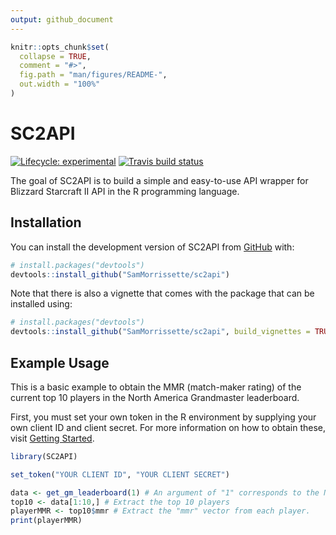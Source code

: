 ```yaml
---
output: github_document
---
```


<!-- README.md is generated from README.Rmd. Please edit that file -->

```r
knitr::opts_chunk$set(
  collapse = TRUE,
  comment = "#>",
  fig.path = "man/figures/README-",
  out.width = "100%"
)
```

# SC2API

<!-- badges: start -->
[![Lifecycle: experimental](https://img.shields.io/badge/lifecycle-experimental-orange.svg)](https://www.tidyverse.org/lifecycle/#experimental)
[![Travis build status](https://travis-ci.com/SamMorrissette/sc2api.svg?branch=master)](https://travis-ci.com/SamMorrissette/sc2api)
<!-- badges: end -->

The goal of SC2API is to build a simple and easy-to-use API wrapper for Blizzard Starcraft II API in the R programming language.

## Installation
You can install the development version of SC2API from [GitHub](https://github.com/) with:

``` r
# install.packages("devtools")
devtools::install_github("SamMorrissette/sc2api")
```

Note that there is also a vignette that comes with the package that can be installed using: 

``` r
# install.packages("devtools")
devtools::install_github("SamMorrissette/sc2api", build_vignettes = TRUE, dependencies = TRUE)
```
## Example Usage

This is a basic example to obtain the MMR (match-maker rating) of the current top 10 players in the North America Grandmaster leaderboard.

First, you must set your own token in the R environment by supplying your own client ID and client secret. For more information on how to obtain these, visit [Getting Started](https://develop.battle.net/documentation/guides/getting-started).

```r
library(SC2API)
```

```r
set_token("YOUR CLIENT ID", "YOUR CLIENT SECRET")
```

```r
data <- get_gm_leaderboard(1) # An argument of "1" corresponds to the North American ladder.
top10 <- data[1:10,] # Extract the top 10 players
playerMMR <- top10$mmr # Extract the "mmr" vector from each player. 
print(playerMMR)
```



